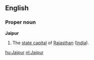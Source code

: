 ==English==
===Proper noun===
'''Jaipur'''
#The [[state capital]] of [[Rajasthan]] ([[India]]).

[[hu:Jaipur]]
[[nl:Jaipur]]